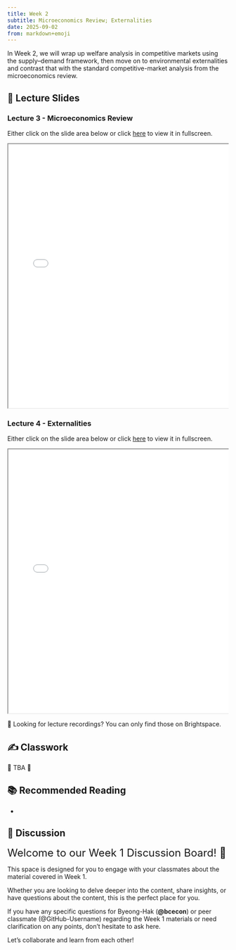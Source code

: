 ```yaml
---
title: Week 2
subtitle: Microeconomics Review; Externalities
date: 2025-09-02
from: markdown+emoji
---
```


In Week 2, we will wrap up welfare analysis in competitive markets using the supply–demand framework, then move on to environmental externalities and contrast that with the standard competitive-market analysis from the microeconomics review.


## 🏫 Lecture Slides 

### Lecture 3 - Microeconomics Review
Either click on the slide area below or click [here](../econ-lec/econ-340-lec-03-2025-0829.html){target='_blank'} to view it in fullscreen.

<div class="container" style="position: relative;overflow: hidden;width: 100%;min-height:600px;">
<iframe src="../econ-lec/econ-340-lec-03-2025-0829.html" style="position=absolute;top: 0;left: 0;bottom: 0;right: 0;width: 100%;min-height:600px;"></iframe>
</div>


### Lecture 4 - Externalities
Either click on the slide area below or click [here](../econ-lec/econ-340-lec-04-2025-0904.html){target='_blank'} to view it in fullscreen.

<div class="container" style="position: relative;overflow: hidden;width: 100%;min-height:600px;">
<iframe src="../econ-lec/econ-340-lec-04-2025-0904.html" style="position=absolute;top: 0;left: 0;bottom: 0;right: 0;width: 100%;min-height:600px;"></iframe>
</div>


🎥 Looking for lecture recordings? You can only find those on Brightspace.

## ✍️ Classwork

🚧 TBA 🚧


## 📚 Recommended Reading

- 


## 💬 Discussion

<font size = "5">Welcome to our Week 1 Discussion Board! 👋 </font>


This space is designed for you to engage with your classmates about the material covered in Week 1.

Whether you are looking to delve deeper into the content, share insights, or have questions about the content, this is the perfect place for you.

If you have any specific questions for Byeong-Hak (**@bcecon**) or peer classmate (@GitHub-Username) regarding the Week 1 materials or need clarification on any points, don't hesitate to ask here. 

Let's collaborate and learn from each other!
